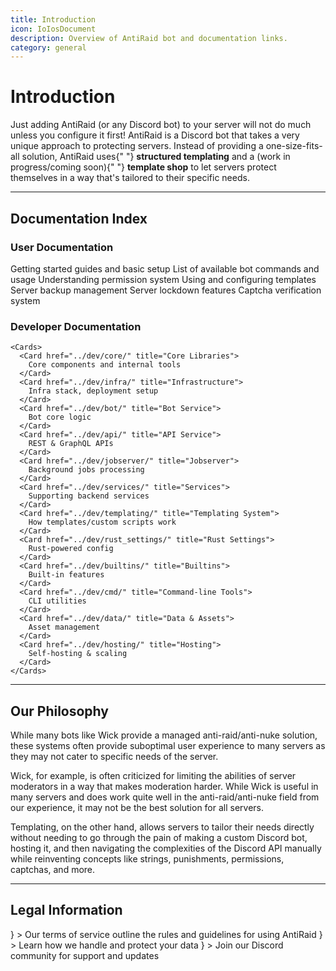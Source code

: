 ```yaml
---
title: Introduction
icon: IoIosDocument
description: Overview of AntiRaid bot and documentation links.
category: general
---
```


# Introduction

<Callout variant="warn" title="Important">
  Just adding AntiRaid (or any Discord bot) to your server will not do much
  unless you configure it first!
</Callout>

<Callout title="What is AntiRaid?">
  AntiRaid is a Discord bot that takes a very unique approach to protecting
  servers. Instead of providing a one-size-fits-all solution, AntiRaid uses{" "}
  <strong>structured templating</strong> and a (work in progress/coming soon){" "}
  <strong>template shop</strong> to let servers protect themselves in a way
  that's tailored to their specific needs.
</Callout>

---

## Documentation Index

### User Documentation
<Cards>
  <Card href="../user/" title="Getting Started">
    Getting started guides and basic setup
  </Card>
  <Card href="../user/commands/" title="Commands">
    List of available bot commands and usage
  </Card>
  <Card href="../user/permissions/" title="Permissions">
    Understanding permission system
  </Card>
  <Card href="../user/templating/" title="Templates">
    Using and configuring templates
  </Card>
  <Card href="../user/backups/" title="Backups">
    Server backup management
  </Card>
  <Card href="../user/lockdown/" title="Lockdowns">
    Server lockdown features
  </Card>
  <Card href="../user/captcha/" title="Captcha">
    Captcha verification system
  </Card>
</Cards>

### Developer Documentation
    <Cards>
      <Card href="../dev/core/" title="Core Libraries">
        Core components and internal tools
      </Card>
      <Card href="../dev/infra/" title="Infrastructure">
        Infra stack, deployment setup
      </Card>
      <Card href="../dev/bot/" title="Bot Service">
        Bot core logic
      </Card>
      <Card href="../dev/api/" title="API Service">
        REST & GraphQL APIs
      </Card>
      <Card href="../dev/jobserver/" title="Jobserver">
        Background jobs processing
      </Card>
      <Card href="../dev/services/" title="Services">
        Supporting backend services
      </Card>
      <Card href="../dev/templating/" title="Templating System">
        How templates/custom scripts work
      </Card>
      <Card href="../dev/rust_settings/" title="Rust Settings">
        Rust-powered config
      </Card>
      <Card href="../dev/builtins/" title="Builtins">
        Built-in features
      </Card>
      <Card href="../dev/cmd/" title="Command-line Tools">
        CLI utilities
      </Card>
      <Card href="../dev/data/" title="Data & Assets">
        Asset management
      </Card>
      <Card href="../dev/hosting/" title="Hosting">
        Self-hosting & scaling
      </Card>
    </Cards>

---

## Our Philosophy

While many bots like Wick provide a managed anti-raid/anti-nuke solution, these systems often provide suboptimal user experience to many servers as they may not cater to specific needs of the server.

<Callout>
  Wick, for example, is often criticized for limiting the abilities of server
  moderators in a way that makes moderation harder. While Wick is useful in many
  servers and does work quite well in the anti-raid/anti-nuke field from our
  experience, it may not be the best solution for all servers.
</Callout>

Templating, on the other hand, allows servers to tailor their needs directly without needing to go through the pain of making a custom Discord bot, hosting it, and then navigating the complexities of the Discord API manually while reinventing concepts like strings, punishments, permissions, captchas, and more.

---

## Legal Information

<Cards>
  <Card
    href="https://antiraid.xyz/legal/terms"
    title="Terms of Service"
    icon={<IoDocumentText />}
  >
    Our terms of service outline the rules and guidelines for using AntiRaid
  </Card>
  <Card
    href="https://antiraid.xyz/legal/privacy"
    title="Privacy Policy"
    icon={<IoShieldCheckmark />}
  >
    Learn how we handle and protect your data
  </Card>
  <Card
    href="https://antiraid.xyz/discord"
    title="Community"
    icon={<FaDiscord />}
  >
    Join our Discord community for support and updates
  </Card>
</Cards>

